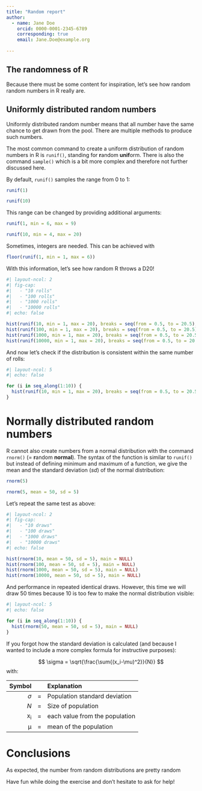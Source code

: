 ```yaml
---
title: "Random report"
author: 
  - name: Jane Doe
    orcid: 0000-0001-2345-6789
    corresponding: true
    email: Jane.Doe@example.org
    
---
```


<!-- 

# Instructions for the exercise

1. Move the file to the top level of your repository
2. Update the file _quarto.yml in your repository to include the report in your webpage
3. Load a dataset from https://github.com/Hezel2000/GeoCosmoChemDataAndTools/tree/main/csv
4. Update the YAML header of this file
5. Create a file `requirements.txt`on the top level of the repo
5. Update the CI/CD pipeline as instructed below
6. Create a short report, including plots created from the dataset (they can be interactive if you want -- the result is a webpage)
  a. Don't forget to update the `requirements.txt`with the libraries you call.  
  b. You are welcome to write and test any Python code elsewhere before including it in the report. 
  c. You might find the following pages useful for reference: 
      Figures: https://quarto.org/docs/authoring/figures.html
      Tables: https://quarto.org/docs/authoring/tables.html

The remainder of the document is a small example of how it might look like and provides some help to get started. Don't forget to compare the unrendered and the rendered version! 

By the way, to include Python code, write `python` instead of `r` in the curly brackets at the top of a code chunk. 

# Updating the CI/CD pipline

Add between lines 15 and 16: 

      - name: Install Python and Dependencies
        uses: actions/setup-python@v4
        with:
          python-version: '3.10'
          cache: 'pip'
      - run: pip install -r requirements.txt 

Make sure identations are correct! 

--> 

## The randomness of R

Because there must be some content for inspiration, let's see how random random numbers in R really are. 

## Uniformly distributed random numbers

Uniformly distributed random number means that all number have the same chance to get drawn from the pool. There are multiple methods to produce such numbers. 

The most common command to create a uniform distribution of random numbers in R is `runif()`, standing for **r**andom **unif**orm. There is also the command `sample()` which is a bit more complex and therefore not further discussed here. 

By default, `runif()` samples the range from 0 to 1: 

``` r

runif(1)

runif(10)

``` 

This range can be changed by providing additional arguments: 

``` r

runif(1, min = 6, max = 9)

runif(10, min = 4, max = 20)

``` 

Sometimes, integers are needed. This can be achieved with 

``` r

floor(runif(1, min = 1, max = 6))

``` 

With this information, let's see how random R throws a D20! 

``` r
#| layout-ncol: 2
#| fig-cap: 
#|   - "10 rolls"
#|   - "100 rolls"
#|   - "1000 rolls" 
#|   - "10000 rolls"
#| echo: false

hist(runif(10, min = 1, max = 20), breaks = seq(from = 0.5, to = 20.5), main = NULL)
hist(runif(100, min = 1, max = 20), breaks = seq(from = 0.5, to = 20.5), main = NULL)
hist(runif(1000, min = 1, max = 20), breaks = seq(from = 0.5, to = 20.5), main = NULL)
hist(runif(10000, min = 1, max = 20), breaks = seq(from = 0.5, to = 20.5), main = NULL)

```

And now let's check if the distribution is consistent within the same number of rolls: 

``` r
#| layout-ncol: 5
#| echo: false

for (i in seq_along(1:10)) {
  hist(runif(10, min = 1, max = 20), breaks = seq(from = 0.5, to = 20.5), main = NULL)
}

```

# Normally distributed random numbers

R cannot also create numbers from a normal distribution with the command `rnorm()` (= **r**andom **normal**). The syntax of the function is similar to `runif()` but instead of defining minimum and maximum of a function, we give the mean and the standard deviation ($sd$) of the normal distribution: 

``` r

rnorm(5)

rnorm(5, mean = 50, sd = 5)

```

Let's repeat the same test as above: 

``` r
#| layout-ncol: 2
#| fig-cap: 
#|   - "10 draws"
#|   - "100 draws"
#|   - "1000 draws" 
#|   - "10000 draws"
#| echo: false

hist(rnorm(10, mean = 50, sd = 5), main = NULL)
hist(rnorm(100, mean = 50, sd = 5), main = NULL)
hist(rnorm(1000, mean = 50, sd = 5), main = NULL)
hist(rnorm(10000, mean = 50, sd = 5), main = NULL)

```

And performance in repeated identical draws. However, this time we will draw 50 times because 10 is too few to make the normal distribution visible: 

``` r
#| layout-ncol: 5
#| echo: false

for (i in seq_along(1:10)) {
  hist(rnorm(50, mean = 50, sd = 5), main = NULL)
}

```


If you forgot how the standard deviation is calculated (and because I wanted to include a more complex formula for instructive purposes): 

$$
\sigma = \sqrt{\frac{\sum{(x_i-\mu)^2}}{N}} 
$$
with: 

| Symbol || Explanation |
|----:|----|:----|
|$\sigma$| = | Population standard deviation| 
|$N$| = | Size of population |
|x~i~| = | each value from the population |
|µ| = | mean of the population |

# Conclusions
As expected, the number from random distributions are pretty random 

Have fun while doing the exercise and don't hesitate to ask for help! 

